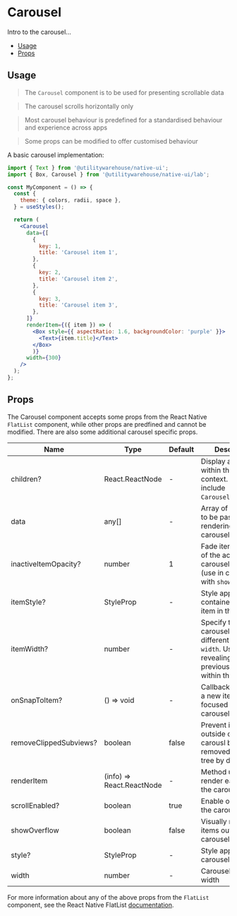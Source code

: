 
<Meta of={Stories} />

<BackToTopButton />

# Carousel

Intro to the carousel...

- [Usage](#usage)
- [Props](#props)

<DocComponentWrap>
  <Box mb="$4">
    <Alert text="This component is in the lab until it has been more widely implemented and any implementations standardised." />
  </Box>
  <Box mb="$6">
    <Alert
      colorScheme="gold"
      text="The carousel is a specific implementation of FlatList. Some props cannot be modified. This is to ensure standardised behaviour."
    />
  </Box>
</DocComponentWrap>

## Usage

> The `Carousel` component is to be used for presenting scrollable data

> The carousel scrolls horizontally only

> Most carousel behaviour is predefined for a standardised behaviour and experience across apps

> Some props can be modified to offer customised behaviour

A basic carousel implementation:

```jsx
import { Text } from '@utilitywarehouse/native-ui';
import { Box, Carousel } from '@utilitywarehouse/native-ui/lab';

const MyComponent = () => {
  const {
    theme: { colors, radii, space },
  } = useStyles();

  return (
    <Carousel
      data={[
        {
          key: 1,
          title: 'Carousel item 1',
        },
        {
          key: 2,
          title: 'Carousel item 2',
        },
        {
          key: 3,
          title: 'Carousel item 3',
        },
      ]}
      renderItem={({ item }) => (
        <Box style={{ aspectRatio: 1.6, backgroundColor: 'purple' }}>
          <Text>{item.title}</Text>
        </Box>
        )}
      width={300}
    />
  );
};
```

## Props

The Carousel component accepts some props from the React Native `FlatList` component, while other props are predfined and cannot be modified. There are also some additional carousel specific props.

| Name                   | Type                          | Default | Description                                                                                                                    |
| ---------------------- | ----------------------------- | ------- | ------------------------------------------------------------------------------------------------------------------------------ |
| children?              | React.ReactNode               | -       | Display any content within the carousel context. This may include `CarouselPagination`.                                        |
| data                   | any[]                         | -       | Array of data items to be passed for rendering in the carousel                                                                 |
| inactiveItemOpacity?   | number                        | 1       | Fade items outside of the active carousel viewport (use in conjunction with `showOverflow`)                                    |
| itemStyle?             | StyleProp                     | -       | Style applied to the container of each item in the carousel                                                                    |
| itemWidth?             | number                        | -       | Specify the width of carousel items if different from `width`. Useful for revealing the previous/next item within the viewport |
| onSnapToItem?          | () => void                    | -       | Callback each time a new item is focused in the carousel viewport                                                              |
| removeClippedSubviews? | boolean                       | false   | Prevent items outside of the carousl being removed from the tree by default                                                    |
| renderItem             | (info) => React.ReactNode     | -       | Method used to render each item in the carousel                                                                                |
| scrollEnabled?         | boolean                       | true    | Enable or disable the carousel                                                                                                 |
| showOverflow           | boolean                       | false   | Visually reveal the items outside of the carousel viewport                                                                     |
| style?                 | StyleProp                     | -       | Style applied to the carousel container                                                                                        |
| width                  | number                        | -       | Carousel viewport width                                                                                                        |

For more information about any of the above props from the `FlatList` component, see the React Native FlatList [documentation](https://reactnative.dev/docs/flatlist).